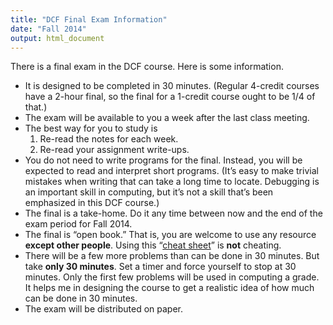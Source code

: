```yaml
---
title: "DCF Final Exam Information"
date: "Fall 2014"
output: html_document
---
```


There is a final exam in the DCF course.  Here is some information.

* It is designed to be completed in 30 minutes.  (Regular 4-credit courses have a 2-hour final, so the final for a 1-credit course ought to be 1/4 of that.)
* The exam will be available to you a week after the last class meeting.
* The best way for you to study is
    1. Re-read the notes for each week.
    2. Re-read your assignment write-ups. 
* You do not need to write programs for the final.  Instead, you will be expected to read and interpret short programs. (It's easy to make trivial mistakes when writing that can take a long time to locate.  Debugging is an important skill in computing, but it's not a skill that's been emphasized in this DCF course.)
* The final is a take-home.  Do it any time between now and the end of the exam period for Fall 2014.
* The final is "open book." That is, you are welcome to use any resource **except other people**.  Using this "[cheat sheet](http://dtkaplan.github.io/DCF-2014/CourseNotes/Guides/EnoughDCF.pdf)" is **not** cheating.
* There will be a few more problems than can be done in 30 minutes.  But take **only 30 minutes**.  Set a timer and force yourself to stop at 30 minutes.  Only the first few problems will be used in computing a grade.  It helps me in designing the course to get a realistic idea of how much can be done in 30 minutes.
* The exam will be distributed on paper.
